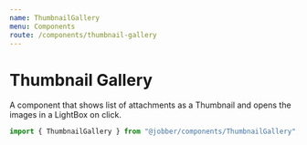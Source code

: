 ```yaml
---
name: ThumbnailGallery
menu: Components
route: /components/thumbnail-gallery
---
```



# Thumbnail Gallery

<ComponentStatus stage="pre" responsive="no" accessible="no" />

A component that shows list of attachments as a Thumbnail and opens the images
in a LightBox on click.

```ts
import { ThumbnailGallery } from "@jobber/components/ThumbnailGallery";
```

<Playground>
  <ThumbnailGallery
    attachments={[
      {
        name: "puppy1",
        type: "image/jpeg",
        size: 12345,
        url:
          "https://p7.hiclipart.com/preview/318/270/427/shar-pei-puppy-boxer-french-bulldog-puppy-thumbnail.jpg"
      },
      {
        name: "puppy2",
        type: "image/png",
        size: 12345,
        url:
          "https://w7.pngwing.com/pngs/826/627/png-transparent-cute-dog-animal-biological-puppy-thumbnail.png"
      },
      {
        name: "puppy3",
        type: "image/png",
        size: 12345,
        url:
          "https://p0.pikrepo.com/preview/321/691/shallow-focus-photography-of-tan-and-black-puppy-thumbnail.jpg"
      },
      {
        name: "puppy4",
        type: "image/jpeg",
        size: 12345,
        url:
          "https://p0.pikrepo.com/preview/321/691/shallow-focus-photography-of-tan-and-black-puppy-thumbnail.jpg"
      }
    ]}
  />
</Playground>

<!--
  It is not necessary to include Design & Usage Guidlelines. Use this section
  to answer common questions and considerations about component usage.
-->
